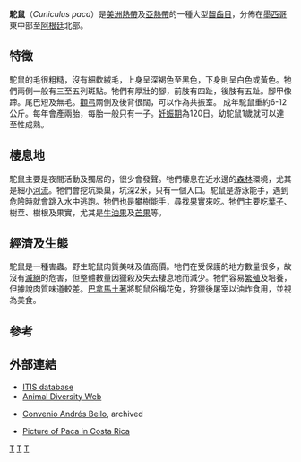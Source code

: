{{Speciesbox
| taxon = Cuniculus paca
| status = LC
| status_ref = <ref name=iucn>{{IUCN2008|assessors=Queirolo, D., Vieira, E., Emmons, L. & Samudio, R.|year=2008|id=699|title=Cuniculus paca|downloaded=5 January 2009}}</ref>
| image = Cuniculus paca.jpg
| binomial_authority = ([[卡爾·林奈|Linnaeus]], 1766)
}}

'''駝鼠'''（''Cuniculus paca''）是[[美洲|美洲]][[熱帶|熱帶]]及[[亞熱帶|亞熱帶]]的一種大型[[齧齒目|齧齒目]]，分佈在[[墨西哥|墨西哥]]東中部至[[阿根廷|阿根廷]]北部。

==特徵==
駝鼠的毛很粗糙，沒有細軟絨毛，上身呈深褐色至黑色，下身則呈白色或黃色。牠們兩側一般有三至五列斑點。牠們有厚壯的腳，前肢有四趾，後肢有五趾。腳甲像蹄。尾巴短及無毛。[[顴弓|顴弓]]兩側及後背很闊，可以作為共振室。
成年駝鼠重約6-12公斤。每年會產兩胎，每胎一般只有一子。[[妊娠期|妊娠期]]為120日。幼駝鼠1歲就可以達至性成熟。

==棲息地==
駝鼠主要是夜間活動及獨居的，很少會發聲。牠們棲息在近水邊的[[森林|森林]]環境，尤其是細小[[河流|河流]]。牠們會挖坑築巢，坑深2米，只有一個入口。駝鼠是游泳能手，遇到危險時就會跳入水中逃跑。牠們也是攀樹能手，尋找[[果實|果實]]來吃。牠們主要吃[[葉子|葉子]]、樹莖、樹根及果實，尤其是[[牛油果|牛油果]]及[[芒果|芒果]]等。

==經濟及生態==
駝鼠是一種害蟲。野生駝鼠肉質美味及值高價。牠們在受保護的地方數量很多，故沒有[[滅絕|滅絕]]的危害，但整體數量因獵殺及失去棲息地而減少。牠們容易[[繁殖|繁殖]]及培養，但據說肉質味道較差。[[巴拿馬|巴拿馬]][[土著|土著]]將駝鼠俗稱花兔，狩獵後屠宰以油炸食用，並視為美食。

==參考==
{{reflist}}

==外部連結==
{{commons|Cuniculus Paca}}
* [https://web.archive.org/web/20040901074236/http://www.itis.usda.gov/servlet/SingleRpt/SingleRpt?search_topic=TSN&search_value=584738 ITIS database]
* [http://animaldiversity.ummz.umich.edu/site/accounts/information/Agouti_paca.html Animal Diversity Web]
* {{es icon}} [http://web.archive.org/*/www.cab.int.co/cab/biocab/biofauna/especie/agoutipaca/ Convenio Andrés Bello], archived
* [http://www.ruralcostarica.com/costa-rican-spanish-tepezcuintle.asp Picture of Paca in Costa Rica]
{{Taxonbar}}
[[Category:兔豚鼠科|T]]
[[Category:1766年描述的动物|T]]
[[Category:卡尔·林奈命名的生物分类|T]]